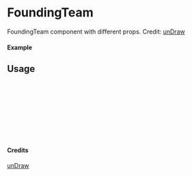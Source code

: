 
<Meta of={FoundingTeam} title="unDraw/FoundingTeam" />

# FoundingTeam

FoundingTeam component with different props.
Credit: [unDraw](https://undraw.co/illustrations)

#### Example

<Canvas of={FoundingTeam.Primary} />

## Usage

```ts
import { FoundingTeam } from "yadl-ui";

const Example = () => {
  return (
      <FoundingTeam />
  );
};

export default Example;
```

#### Credits
[unDraw](https://undraw.co/illustrations)

